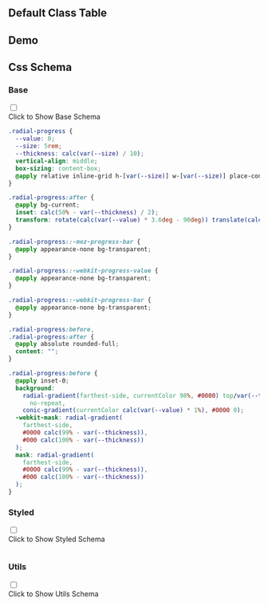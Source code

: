 

## Default Class Table
  
<CssTable name="radial-progress" />
  
## Demo
  
<Demo></Demo>
  
## Css Schema


### Base

<div className="collapse">
<input type="checkbox" /> 
<div class="collapse-title px-0">
<span class="btn">Click to Show Base Schema</span>
</div>
<div class="collapse-content"> 

```css
.radial-progress {
  --value: 0;
  --size: 5rem;
  --thickness: calc(var(--size) / 10);
  vertical-align: middle;
  box-sizing: content-box;
  @apply relative inline-grid h-[var(--size)] w-[var(--size)] place-content-center rounded-full bg-transparent;
}

.radial-progress:after {
  @apply bg-current;
  inset: calc(50% - var(--thickness) / 2);
  transform: rotate(calc(var(--value) * 3.6deg - 90deg)) translate(calc(var(--size) / 2 - 50%));
}

.radial-progress::-moz-progress-bar {
  @apply appearance-none bg-transparent;
}

.radial-progress::-webkit-progress-value {
  @apply appearance-none bg-transparent;
}

.radial-progress::-webkit-progress-bar {
  @apply appearance-none bg-transparent;
}

.radial-progress:before,
.radial-progress:after {
  @apply absolute rounded-full;
  content: "";
}

.radial-progress:before {
  @apply inset-0;
  background:
    radial-gradient(farthest-side, currentColor 98%, #0000) top/var(--thickness) var(--thickness)
      no-repeat,
    conic-gradient(currentColor calc(var(--value) * 1%), #0000 0);
  -webkit-mask: radial-gradient(
    farthest-side,
    #0000 calc(99% - var(--thickness)),
    #000 calc(100% - var(--thickness))
  );
  mask: radial-gradient(
    farthest-side,
    #0000 calc(99% - var(--thickness)),
    #000 calc(100% - var(--thickness))
  );
}

```

</div>
</div>



### Styled

<div className="collapse">
<input type="checkbox" /> 
<div class="collapse-title px-0">
<span class="btn">Click to Show Styled Schema</span>
</div>
<div class="collapse-content"> 

```css

```

</div>
</div>



### Utils

<div className="collapse">
<input type="checkbox" /> 
<div class="collapse-title px-0">
<span class="btn">Click to Show Utils Schema</span>
</div>
<div class="collapse-content"> 

```css

```

</div>
</div>



